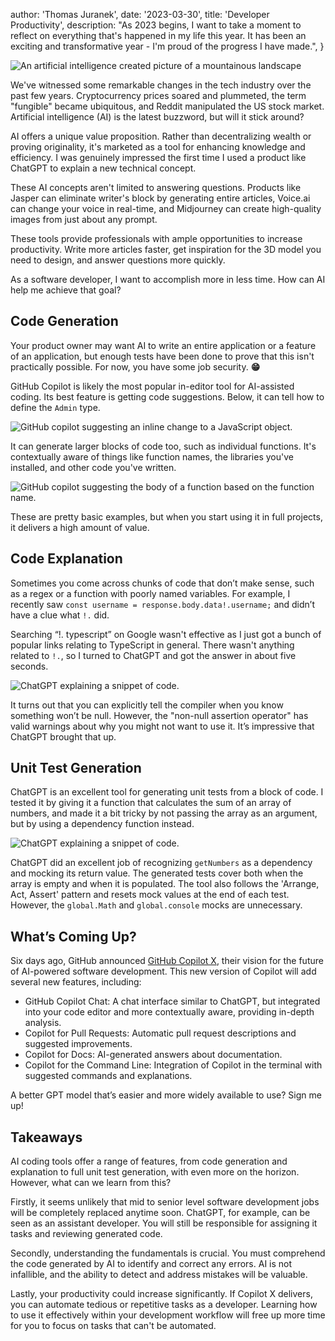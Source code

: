 
  author: 'Thomas Juranek',
  date: '2023-03-30',
  title: 'Developer Productivity',
  description:
    "As 2023 begins, I want to take a moment to reflect on everything that's happened in my life this year. It has been an exciting and transformative year - I'm proud of the progress I have made.",
}


<Image
  src={landscape}
  alt="An artificial intelligence created picture of a mountainous landscape"
/>

We've witnessed some remarkable changes in the tech industry over the past few years. Cryptocurrency prices soared and plummeted, the term "fungible" became ubiquitous, and Reddit manipulated the US stock market. Artificial intelligence (AI) is the latest buzzword, but will it stick around?

AI offers a unique value proposition. Rather than decentralizing wealth or proving originality, it's marketed as a tool for enhancing knowledge and efficiency. I was genuinely impressed the first time I used a product like ChatGPT to explain a new technical concept.

These AI concepts aren't limited to answering questions. Products like Jasper can eliminate writer's block by generating entire articles, Voice.ai can change your voice in real-time, and Midjourney can create high-quality images from just about any prompt.

These tools provide professionals with ample opportunities to increase productivity. Write more articles faster, get inspiration for the 3D model you need to design, and answer questions more quickly.

As a software developer, I want to accomplish more in less time. How can AI help me achieve that goal?

## Code Generation

Your product owner may want AI to write an entire application or a feature of an application, but enough tests have been done to prove that this isn't practically possible. For now, you have some job security. **😁**

GitHub Copilot is likely the most popular in-editor tool for AI-assisted coding. Its best feature is getting code suggestions. Below, it can tell how to define the `Admin` type.

<Image
  src={codeGen1}
  alt="GitHub copilot suggesting an inline change to a JavaScript object."
/>

It can generate larger blocks of code too, such as individual functions. It's contextually aware of things like function names, the libraries you've installed, and other code you've written.

<Image
  src={codeGen2}
  alt="GitHub copilot suggesting the body of a function based on the function name."
/>

These are pretty basic examples, but when you start using it in full projects, it delivers a high amount of value.

## Code Explanation

Sometimes you come across chunks of code that don’t make sense, such as a regex or a function with poorly named variables. For example, I recently saw `const username = response.body.data!.username;` and didn’t have a clue what `!.` did.

Searching “!. typescript” on Google wasn't effective as I just got a bunch of popular links relating to TypeScript in general. There wasn't anything related to `!.`, so I turned to ChatGPT and got the answer in about five seconds.

<Image src={chatgptChat} alt="ChatGPT explaining a snippet of code." />

It turns out that you can explicitly tell the compiler when you know something won’t be null. However, the "non-null assertion operator" has valid warnings about why you might not want to use it. It’s impressive that ChatGPT brought that up.

## Unit Test Generation

ChatGPT is an excellent tool for generating unit tests from a block of code. I tested it by giving it a function that calculates the sum of an array of numbers, and made it a bit tricky by not passing the array as an argument, but by using a dependency function instead.

<Image src={chatgptCode} alt="ChatGPT explaining a snippet of code." />

ChatGPT did an excellent job of recognizing `getNumbers` as a dependency and mocking its return value. The generated tests cover both when the array is empty and when it is populated. The tool also follows the 'Arrange, Act, Assert' pattern and resets mock values at the end of each test. However, the `global.Math` and `global.console` mocks are unnecessary.

## What’s Coming Up?

Six days ago, GitHub announced [GitHub Copilot X](https://github.blog/2023-03-22-github-copilot-x-the-ai-powered-developer-experience/), their vision for the future of AI-powered software development. This new version of Copilot will add several new features, including:

- GitHub Copilot Chat: A chat interface similar to ChatGPT, but integrated into your code editor and more contextually aware, providing in-depth analysis.
- Copilot for Pull Requests: Automatic pull request descriptions and suggested improvements.
- Copilot for Docs: AI-generated answers about documentation.
- Copilot for the Command Line: Integration of Copilot in the terminal with suggested commands and explanations.

A better GPT model that’s easier and more widely available to use? Sign me up!

## Takeaways

AI coding tools offer a range of features, from code generation and explanation to full unit test generation, with even more on the horizon. However, what can we learn from this?

Firstly, it seems unlikely that mid to senior level software development jobs will be completely replaced anytime soon. ChatGPT, for example, can be seen as an assistant developer. You will still be responsible for assigning it tasks and reviewing generated code.

Secondly, understanding the fundamentals is crucial. You must comprehend the code generated by AI to identify and correct any errors. AI is not infallible, and the ability to detect and address mistakes will be valuable.

Lastly, your productivity could increase significantly. If Copilot X delivers, you can automate tedious or repetitive tasks as a developer. Learning how to use it effectively within your development workflow will free up more time for you to focus on tasks that can't be automated.
